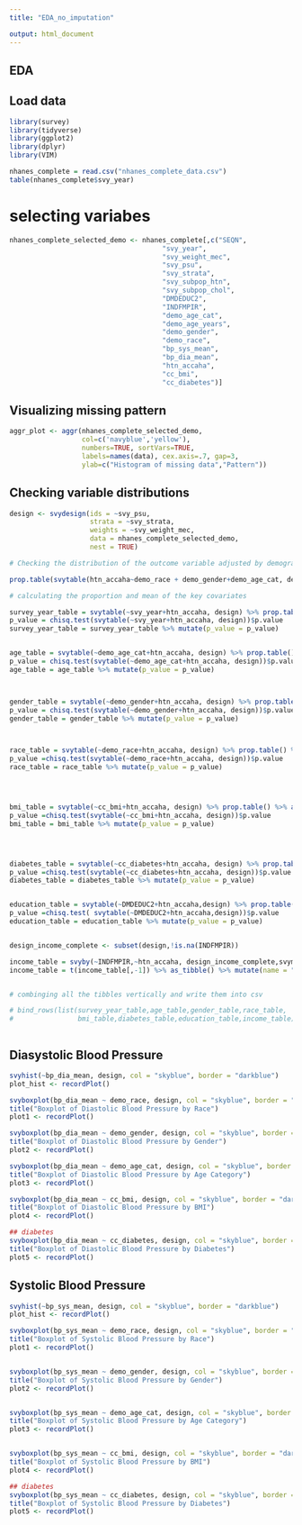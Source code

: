 ```yaml
---
title: "EDA_no_imputation"

output: html_document
---
```



## EDA

## Load data


```r
library(survey)
library(tidyverse)
library(ggplot2)
library(dplyr)
library(VIM)

nhanes_complete = read.csv("nhanes_complete_data.csv")
table(nhanes_complete$svy_year)
```




# selecting variabes
```r

nhanes_complete_selected_demo <- nhanes_complete[,c("SEQN",
                                      "svy_year",
                                      "svy_weight_mec",
                                      "svy_psu",
                                      "svy_strata",
                                      "svy_subpop_htn",
                                      "svy_subpop_chol",
                                      "DMDEDUC2",
                                      "INDFMPIR",
                                      "demo_age_cat",
                                      "demo_age_years", 
                                      "demo_gender", 
                                      "demo_race", 
                                      "bp_sys_mean", 
                                      "bp_dia_mean",
                                      "htn_accaha",
                                      "cc_bmi",
                                      "cc_diabetes")]


```


## Visualizing missing pattern

```r

aggr_plot <- aggr(nhanes_complete_selected_demo, 
                  col=c('navyblue','yellow'), 
                  numbers=TRUE, sortVars=TRUE, 
                  labels=names(data), cex.axis=.7, gap=3, 
                  ylab=c("Histogram of missing data","Pattern"))

```


## Checking variable distributions

```r
design <- svydesign(ids = ~svy_psu, 
                    strata = ~svy_strata, 
                    weights = ~svy_weight_mec, 
                    data = nhanes_complete_selected_demo,
                    nest = TRUE)

```


```r

# Checking the distribution of the outcome variable adjusted by demographic variables

prop.table(svytable(htn_accaha~demo_race + demo_gender+demo_age_cat, design))

```

```r

# calculating the proportion and mean of the key covariates 

survey_year_table = svytable(~svy_year+htn_accaha, design) %>% prop.table() %>% as.data.frame.matrix() %>% as_tibble() %>% mutate(name = nhanes_complete$svy_year %>% table() %>% rownames())
p_value = chisq.test(svytable(~svy_year+htn_accaha, design))$p.value
survey_year_table = survey_year_table %>% mutate(p_value = p_value)


age_table = svytable(~demo_age_cat+htn_accaha, design) %>% prop.table() %>% as.data.frame.matrix() %>% as_tibble() %>% mutate(name =  nhanes_complete$demo_age_cat %>% table() %>% rownames())
p_value = chisq.test(svytable(~demo_age_cat+htn_accaha, design))$p.value
age_table = age_table %>% mutate(p_value = p_value)



gender_table = svytable(~demo_gender+htn_accaha, design) %>% prop.table() %>% as.data.frame.matrix() %>% as_tibble()%>% mutate(name = nhanes_complete$demo_gender %>% table() %>% rownames())
p_value = chisq.test(svytable(~demo_gender+htn_accaha, design))$p.value
gender_table = gender_table %>% mutate(p_value = p_value)



race_table = svytable(~demo_race+htn_accaha, design) %>% prop.table() %>% as.data.frame.matrix() %>% as_tibble() %>% mutate(name = nhanes_complete$demo_race %>% table() %>% rownames())
p_value =chisq.test(svytable(~demo_race+htn_accaha, design))$p.value
race_table = race_table %>% mutate(p_value = p_value) 




bmi_table = svytable(~cc_bmi+htn_accaha, design) %>% prop.table() %>% as.data.frame.matrix() %>% as_tibble() %>% mutate(name = nhanes_complete$cc_bmi %>% table() %>% rownames())
p_value =chisq.test(svytable(~cc_bmi+htn_accaha, design))$p.value
bmi_table = bmi_table %>% mutate(p_value = p_value) 




diabetes_table = svytable(~cc_diabetes+htn_accaha, design) %>% prop.table() %>% as.data.frame.matrix() %>% as_tibble() %>% mutate(name = nhanes_complete$cc_diabetes %>% table() %>% rownames()) 
p_value =chisq.test(svytable(~cc_diabetes+htn_accaha, design))$p.value
diabetes_table = diabetes_table %>% mutate(p_value = p_value)


education_table = svytable(~DMDEDUC2+htn_accaha,design) %>% prop.table() %>% as.data.frame.matrix() %>% as_tibble() %>% mutate(name = nhanes_complete$DMDEDUC2 %>% table() %>% rownames())
p_value =chisq.test( svytable(~DMDEDUC2+htn_accaha,design))$p.value
education_table = education_table %>% mutate(p_value = p_value)


design_income_complete <- subset(design,!is.na(INDFMPIR)) 

income_table = svyby(~INDFMPIR,~htn_accaha, design_income_complete,svymean) %>% as.data.frame.matrix() %>% as_tibble()
income_table = t(income_table[,-1]) %>% as_tibble() %>% mutate(name = "Income Level")


# combinging all the tibbles vertically and write them into csv

# bind_rows(list(survey_year_table,age_table,gender_table,race_table,
#                bmi_table,diabetes_table,education_table,income_table)) %>% write.csv("table_one.csv")



```




## Diasystolic Blood Pressure


```r

svyhist(~bp_dia_mean, design, col = "skyblue", border = "darkblue")
plot_hist <- recordPlot()


```

```r

svyboxplot(bp_dia_mean ~ demo_race, design, col = "skyblue", border = "darkblue")
title("Boxplot of Diastolic Blood Pressure by Race")
plot1 <- recordPlot()

svyboxplot(bp_dia_mean ~ demo_gender, design, col = "skyblue", border = "darkblue")
title("Boxplot of Diastolic Blood Pressure by Gender")
plot2 <- recordPlot()

svyboxplot(bp_dia_mean ~ demo_age_cat, design, col = "skyblue", border = "darkblue")
title("Boxplot of Diastolic Blood Pressure by Age Category")
plot3 <- recordPlot()

svyboxplot(bp_dia_mean ~ cc_bmi, design, col = "skyblue", border = "darkblue")
title("Boxplot of Diastolic Blood Pressure by BMI")
plot4 <- recordPlot()

## diabetes
svyboxplot(bp_dia_mean ~ cc_diabetes, design, col = "skyblue", border = "darkblue")
title("Boxplot of Diastolic Blood Pressure by Diabetes")
plot5 <- recordPlot()

```

## Systolic Blood Pressure

```r

svyhist(~bp_sys_mean, design, col = "skyblue", border = "darkblue")
plot_hist <- recordPlot()

```

```r

svyboxplot(bp_sys_mean ~ demo_race, design, col = "skyblue", border = "darkblue")
title("Boxplot of Systolic Blood Pressure by Race")
plot1 <- recordPlot()


svyboxplot(bp_sys_mean ~ demo_gender, design, col = "skyblue", border = "darkblue")
title("Boxplot of Systolic Blood Pressure by Gender")
plot2 <- recordPlot()


svyboxplot(bp_sys_mean ~ demo_age_cat, design, col = "skyblue", border = "darkblue")
title("Boxplot of Systolic Blood Pressure by Age Category")
plot3 <- recordPlot()


svyboxplot(bp_sys_mean ~ cc_bmi, design, col = "skyblue", border = "darkblue")
title("Boxplot of Systolic Blood Pressure by BMI")
plot4 <- recordPlot()

## diabetes
svyboxplot(bp_sys_mean ~ cc_diabetes, design, col = "skyblue", border = "darkblue")
title("Boxplot of Systolic Blood Pressure by Diabetes")
plot5 <- recordPlot()


```


